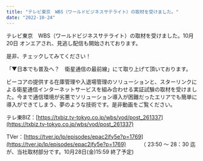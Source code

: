 ```yaml
---
title: "テレビ東京　WBS（ワールドビジネスサテライト）の取材を受けました。"
date: "2022-10-24"
---
```


テレビ東京　WBS（ワールドビジネスサテライト）の取材を受けました。10月20日 オンエアされ、見逃し配信も開始されております。

是非、チェックしてみてください！


「▼日本でも普及へ？　衛星通信の最前線」にて取り上げて頂いております。

ビーコアの提供する在庫管理や入退場管理のソリューションと、スターリンクによる衛星通信インターネットサービスを組み合わせる実証試験の取材を受けました。今まで通信環境が劣悪でソリューション導入が困難だったエリアでも簡単に導入ができてしまう、夢のような技術です。是非動画をご覧ください。

テレ東BIZ：[https://txbiz.tv-tokyo.co.jp/wbs/vod/post_261337](https://txbiz.tv-tokyo.co.jp/wbs/vod/post_261337)


TVer：[https://tver.jp/lp/episodes/epac2jfy5e?p=1769](https://tver.jp/lp/episodes/epac2jfy5e?p=1769)
　　　（ 23:50 ～ 28：30 迄 が、当社取材部分です。10月28日(金)15:59 終了予定)